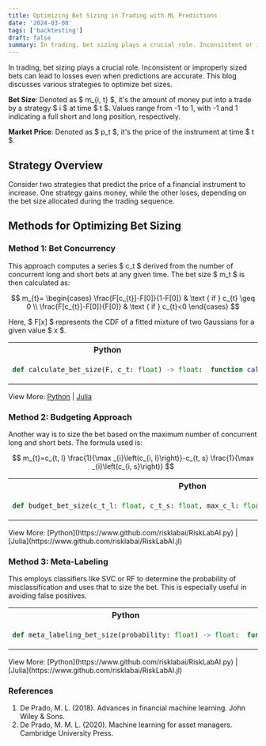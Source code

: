 ```yaml
---
title: Optimizing Bet Sizing in Trading with ML Predictions
date: '2024-03-08'
tags: ['backtesting']
draft: false
summary: In trading, bet sizing plays a crucial role. Inconsistent or improperly sized bets can lead to losses even when predictions are accurate. This blog discusses various strategies to optimize bet sizes.
---
```


In trading, bet sizing plays a crucial role. Inconsistent or improperly sized bets can lead to losses even when predictions are accurate. This blog discusses various strategies to optimize bet sizes.

**Bet Size**: Denoted as $ m\_{i, t} $, it's the amount of money put into a trade by a strategy $ i $ at time $ t $. Values range from -1 to 1, with -1 and 1 indicating a full short and long position, respectively.

**Market Price**: Denoted as $ p_t $, it's the price of the instrument at time $ t $.

## Strategy Overview

Consider two strategies that predict the price of a financial instrument to increase. One strategy gains money, while the other loses, depending on the bet size allocated during the trading sequence.

## Methods for Optimizing Bet Sizing

### Method 1: Bet Concurrency

This approach computes a series $ c_t $ derived from the number of concurrent long and short bets at any given time. The bet size $ m_t $ is then calculated as:

$$
m_{t}=
\begin{cases}
\frac{F[c_{t}]-F[0]}{1-F[0]} & \text { if } c_{t} \geq 0 \\
\frac{F[c_{t}]-F[0]}{F[0]} & \text { if } c_{t}<0
\end{cases}
$$

Here, $ F[x] $ represents the CDF of a fitted mixture of two Gaussians for a given value $ x $.

<div style={{display: 'flex', justifyContent: 'center'}}>
  <table style={{tableLayout: 'fixed', width: '90%'}}>
  <tr>
    <th style={{width: '50%', textAlign: 'center'}}>Python</th>
    <th style={{width: '50%', textAlign: 'center'}}>Julia</th>
  </tr>

  <tr>
  <td style={{border: '1px solid transparent'}}>

```python
def calculate_bet_size(F, c_t: float) -> float:
```

  </td>
  <td style={{border: '1px solid transparent'}}>

```julia
function calculate_bet_size(F, c_t::Float64)::Float64
```

  </td>
  </tr>
  </table>
</div>

View More: [Python](https://www.github.com/risklabai/RiskLabAI.py) | [Julia](https://www.github.com/risklabai/RiskLabAI.jl)

### Method 2: Budgeting Approach

Another way is to size the bet based on the maximum number of concurrent long and short bets. The formula used is:

$$
m_{t}=c_{t, l} \frac{1}{\max _{i}\left(c_{i, l}\right)}-c_{t, s} \frac{1}{\max _{i}\left(c_{i, s}\right)}
$$

<div style={{display: 'flex', justifyContent: 'center'}}>
  <table style={{tableLayout: 'fixed', width: '90%'}}>
  <tr>
    <th style={{width: '50%', textAlign: 'center'}}>Python</th>
    <th style={{width: '50%', textAlign: 'center'}}>Julia</th>
  </tr>

  <tr>
  <td style={{border: '1px solid transparent'}}>

```python
def budget_bet_size(c_t_l: float, c_t_s: float, max_c_l: float, max_c_s: float) -> float:
```

  </td>
  <td style={{border: '1px solid transparent'}}>

```julia
function budget_bet_size(c_t_l::Float64, c_t_s::Float64, max_c_l::Float64, max_c_s::Float64)::Float64
```

  </td>
  </tr>
  </table>
</div>
View More: [Python](https://www.github.com/risklabai/RiskLabAI.py) | [Julia](https://www.github.com/risklabai/RiskLabAI.jl)

### Method 3: Meta-Labeling

This employs classifiers like SVC or RF to determine the probability of misclassification and uses that to size the bet. This is especially useful in avoiding false positives.

<div style={{display: 'flex', justifyContent: 'center'}}>
  <table style={{tableLayout: 'fixed', width: '90%'}}>
  <tr>
    <th style={{width: '50%', textAlign: 'center'}}>Python</th>
    <th style={{width: '50%', textAlign: 'center'}}>Julia</th>
  </tr>

  <tr>
  <td style={{border: '1px solid transparent'}}>

```python
def meta_labeling_bet_size(probability: float) -> float:
```

  </td>
  <td style={{border: '1px solid transparent'}}>

```julia
function meta_labeling_bet_size(probability::Float64)::Float64
```

  </td>
  </tr>
  </table>
</div>
View More: [Python](https://www.github.com/risklabai/RiskLabAI.py) | [Julia](https://www.github.com/risklabai/RiskLabAI.jl)

### References

1. De Prado, M. L. (2018). Advances in financial machine learning. John Wiley & Sons.
2. De Prado, M. M. L. (2020). Machine learning for asset managers. Cambridge University Press.
